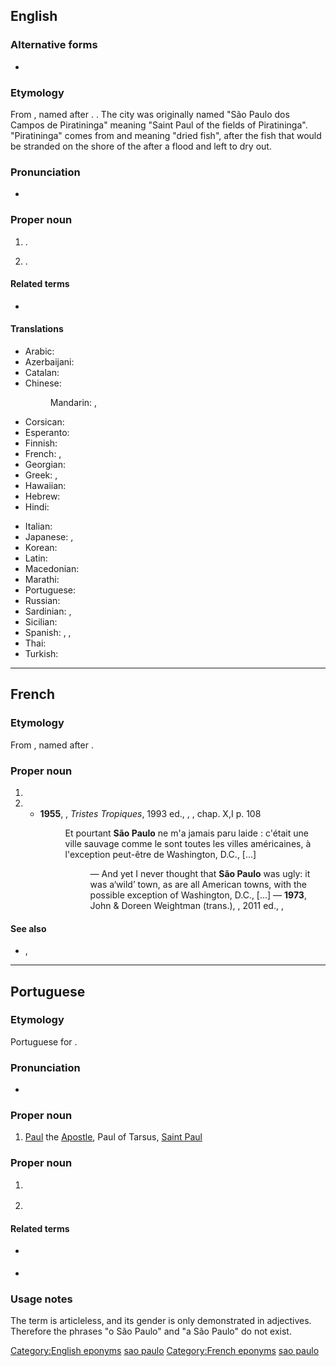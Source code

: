 {{also|Sao Paulo}}
==English==
{{wikipedia}}

===Alternative forms===
* {{alter|en|Sao Paulo}}

===Etymology===
From {{bor|en|pt|-}}, named after {{w|Saint Paul}}. {{doublet|en|Saint Paul}}. The city was originally named "São Paulo dos Campos de Piratininga" meaning "Saint Paul of the fields of Piratininga". "Piratininga" comes from {{der|en|tpw|pirá||fish}} and {{der|en|tpw|tininga||to dry}} meaning "dried fish", after the fish that would be stranded on the shore of the {{w|Tietê River}} after a flood and left to dry out.

===Pronunciation===
* {{IPA|en|/ˌsaʊ ˈpaʊ.loʊ/}}

===Proper noun===
{{en-proper noun|head=São Paulo}}

# {{place|en|state|r/Southeast Region|c/Brazil|capital=São Paulo}}.
# {{place|en|municipality/state capital|s/São Paulo|c/Brazil}}.

====Related terms====
* {{l|en|Saint Paul}}

====Translations====
{{trans-top|city and state}}
* Arabic: {{t|ar|سَاو بَاوْلُو|m|tr=saw bāwlū}}
* Azerbaijani: {{t|az|San Paulo}}
* Catalan: {{t|ca|São Paulo}}
* Chinese:
*: Mandarin: {{t+|cmn|聖保羅}}, {{t+|cmn|圣保罗|tr=Shèng-Bǎoluó}}
* Corsican: {{t|co|San Paulu}}
* Esperanto: {{t|eo|San-Paŭlo}}
* Finnish: {{t+|fi|São Paulo}}
* French: {{t+|fr|São Paulo|m}}, {{t+|fr|Saint-Paul|m}}
* Georgian: {{t|ka|სან-პაულუ}}
* Greek: {{t|el|Σάο Πάολο|n}}, {{t|el|Σάο Πάουλο|n}}
* Hawaiian: {{t|haw|San Paulu}}
* Hebrew: {{t|he|סאו פאולו|?}}
* Hindi: {{t|hi|साओ पाउलो|?}}
{{trans-mid}}
* Italian: {{t+|it|San Paolo|f}}
* Japanese: {{t+|ja|サンパウロ|tr=Sanpauro}}, {{t|ja|サン・パウロ|tr=San Pauro}}
* Korean: {{t|ko|^상파울루}}
* Latin: {{t|la|Sanctus Paulus}}
* Macedonian: {{t|mk|Са́о Па́оло|?}}
* Marathi: {{t|mr|साओ पाउलो|n}}
* Portuguese: {{t+|pt|São Paulo}}
* Russian: {{t+|ru|Сан-Па́улу|m}}
* Sardinian: {{t|sc|Santu Paulu|m}}, {{t|sc|São Paulo|m}}
* Sicilian: {{t|scn|San Paulu}}
* Spanish: {{t+|es|San Pablo}}, {{t+|es|São Paulo}}, {{t+|es|Sao Paulo}}
* Thai: {{t|th|เซาเปาลู|tr=sao bpao loo}}
* Turkish: {{t|tr|São Paulo}}
{{trans-bottom}}

[[Category:English eponyms]]
[[Category:English terms spelled with Ã|sao paulo]]

----

==French==
{{wikipedia|lang=fr}}

===Etymology===
From {{bor|fr|pt|-}}, named after {{w|Saint Paul}}.

===Proper noun===
{{fr-proper noun|m|head=São Paulo}}

# {{place|fr|state|r/Southeast Region|c/Brazil|t1=São Paulo}}
# {{place|fr|municipality/state capital|s/São Paulo|c/Brazil|t1=São Paulo}}
#* '''1955''', {{w|Claude Lévi-Strauss}}, ''Tristes Tropiques'', 1993 ed., {{w|Plon (publisher)|Plon}}, {{ISBN|978-2-259-00359-9}}, chap. X,I p. 108
#*: Et pourtant '''São Paulo''' ne m'a jamais paru laide : c'était une ville sauvage comme le sont toutes les villes américaines, à l'exception peut-être de Washington, D.C., [...]
#*:: — And yet I never thought that '''São Paulo''' was ugly: it was a‘wild’ town, as are all American towns, with the possible exception of Washington, D.C., [...] — '''1973''', John & Doreen Weightman (trans.), ''{{w|Tristes Tropiques}}'', 2011 ed., {{w|Penguin Books}}, {{ISBN|978-0-14-197073-8}}

====See also====
* {{l|fr|pauliste}}, {{l|fr|Pauliste}}

[[Category:French eponyms]]
[[Category:French terms spelled with Ã|sao paulo]]

----

==Portuguese==

===Etymology===
Portuguese for {{w|Saint Paul}}.

===Pronunciation===
* {{a|Brazil}} {{IPA|pt|/ˈsɐ̃w̃ ˈpaw.lu/|/ˌsɐ̃.ˈpaw.lu/}}

===Proper noun===
{{pt-proper noun|m|head=[[São]] [[Paulo]]}}

# {{senseid|pt|Paul the apostle}} [[Paul]] the [[Apostle]], Paul of Tarsus, [[Saint Paul]]

===Proper noun===
{{pt-proper noun|f|head=[[São]] [[Paulo]]}}
# {{senseid|pt|city in Brazil}} {{place|pt|municipality/state capital|s/São Paulo|c/Brazil|t1=São Paulo}}
#: {{syn|pt|Sampa}} {{gloss|nickname}}
# {{senseid|pt|state of Brazil}} {{place|pt|state|r/Southeast Region|c/Brazil|t1=São Paulo}}
#: {{syn|pt|SP}} {{gloss|abbreviation}}

====Related terms====
* {{l|pt|paulistano}} {{gloss|demonym of city}}
* {{l|pt|paulista}} {{gloss|[[demonym]] of state}}

===Usage notes===
The term is articleless, and its gender is only demonstrated in adjectives. Therefore the phrases "o São Paulo" and "a São Paulo" do not exist.